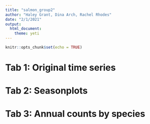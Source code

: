 ```yaml
---
title: "salmon_group2"
author: "Haley Grant, Dina Arch, Rachel Rhodes"
date: "2/1/2021"
output: 
  html_document:
    theme: yeti
---
```


```r
knitr::opts_chunk$set(echo = TRUE)
```

# Tab 1: Original time series {.tabset}

# Tab 2: Seasonplots {.tabset}

# Tab 3: Annual counts by species {.tabset}